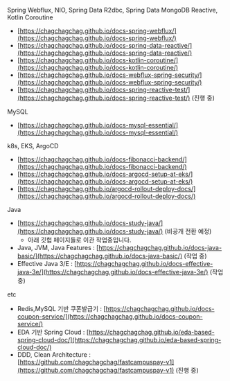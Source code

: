 Spring Webflux, NIO, Spring Data R2dbc, Spring Data MongoDB Reactive, Kotlin Coroutine

- [https://chagchagchag.github.io/docs-spring-webflux/](https://chagchagchag.github.io/docs-spring-webflux/)
- [https://chagchagchag.github.io/docs-spring-data-reactive/](https://chagchagchag.github.io/docs-spring-data-reactive/)
- [https://chagchagchag.github.io/docs-kotlin-coroutine/](https://chagchagchag.github.io/docs-kotlin-coroutine/)
- [https://chagchagchag.github.io/docs-webflux-spring-security/](https://chagchagchag.github.io/docs-webflux-spring-security/)
- [https://chagchagchag.github.io/docs-spring-reactive-test/](https://chagchagchag.github.io/docs-spring-reactive-test/) (진행 중)

MySQL

- [https://chagchagchag.github.io/docs-mysql-essential/](https://chagchagchag.github.io/docs-mysql-essential/)

k8s, EKS, ArgoCD

- [https://chagchagchag.github.io/docs-fibonacci-backend/](https://chagchagchag.github.io/docs-fibonacci-backend/)
- [https://chagchagchag.github.io/docs-argocd-setup-at-eks/](https://chagchagchag.github.io/docs-argocd-setup-at-eks/)
- [https://chagchagchag.github.io/argocd-rollout-deploy-docs/](https://chagchagchag.github.io/argocd-rollout-deploy-docs/)

Java

- [https://chagchagchag.github.io/docs-study-java/](https://chagchagchag.github.io/docs-study-java/) (비공개 전환 예정)
  - 아래 깃헙 페이지들로 이관 작업중입니다.
- Java, JVM, Java Features : [https://chagchagchag.github.io/docs-java-basic/](https://chagchagchag.github.io/docs-java-basic/) (작업 중)
- Effective Java 3/E : [https://chagchagchag.github.io/docs-effective-java-3e/](https://chagchagchag.github.io/docs-effective-java-3e/) (작업 중)

etc

- Redis,MySQL 기반 쿠폰발급기 : [https://chagchagchag.github.io/docs-coupon-service/](https://chagchagchag.github.io/docs-coupon-service/)
- EDA 기반 Spring Cloud : [https://chagchagchag.github.io/eda-based-spring-cloud-doc/](https://chagchagchag.github.io/eda-based-spring-cloud-doc/)
- DDD, Clean Architecture : [https://github.com/chagchagchag/fastcampuspay-v1](https://github.com/chagchagchag/fastcampuspay-v1) (진행 중)

